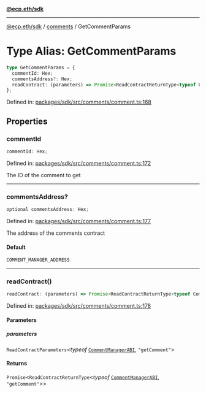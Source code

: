 [**@ecp.eth/sdk**](../../index.mdx)

***

[@ecp.eth/sdk](/sdk-reference/index.mdx) / [comments](/sdk-reference/comments/index.mdx) / GetCommentParams

# Type Alias: GetCommentParams

```ts
type GetCommentParams = {
  commentId: Hex;
  commentsAddress?: Hex;
  readContract: (parameters) => Promise<ReadContractReturnType<typeof CommentManagerABI, "getComment">>;
};
```

Defined in: [packages/sdk/src/comments/comment.ts:168](https://github.com/ecp-eth/comments-monorepo/blob/main/packages/sdk/src/comments/comment.ts#L168)

## Properties

### commentId

```ts
commentId: Hex;
```

Defined in: [packages/sdk/src/comments/comment.ts:172](https://github.com/ecp-eth/comments-monorepo/blob/main/packages/sdk/src/comments/comment.ts#L172)

The ID of the comment to get

***

### commentsAddress?

```ts
optional commentsAddress: Hex;
```

Defined in: [packages/sdk/src/comments/comment.ts:177](https://github.com/ecp-eth/comments-monorepo/blob/main/packages/sdk/src/comments/comment.ts#L177)

The address of the comments contract

#### Default

```ts
COMMENT_MANAGER_ADDRESS
```

***

### readContract()

```ts
readContract: (parameters) => Promise<ReadContractReturnType<typeof CommentManagerABI, "getComment">>;
```

Defined in: [packages/sdk/src/comments/comment.ts:178](https://github.com/ecp-eth/comments-monorepo/blob/main/packages/sdk/src/comments/comment.ts#L178)

#### Parameters

##### parameters

`ReadContractParameters`\<*typeof* [`CommentManagerABI`](/sdk-reference/defaultExports/variables/CommentManagerABI.mdx), `"getComment"`\>

#### Returns

`Promise`\<`ReadContractReturnType`\<*typeof* [`CommentManagerABI`](/sdk-reference/defaultExports/variables/CommentManagerABI.mdx), `"getComment"`\>\>
